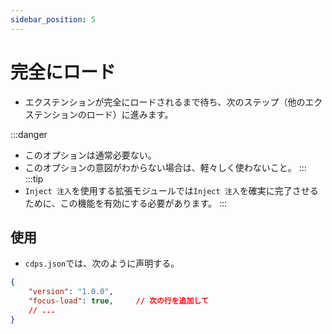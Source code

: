 ```yaml
---
sidebar_position: 5
---
```


# 完全にロード
- エクステンションが完全にロードされるまで待ち、次のステップ（他のエクステンションのロード）に進みます。

:::danger
- このオプションは通常必要ない。
- このオプションの意図がわからない場合は、軽々しく使わないこと。
:::
:::tip
- `Inject 注入`を使用する拡張モジュールでは`Inject 注入`を確実に完了させるために、この機能を有効にする必要があります。
:::

## 使用
- `cdps.json`では、次のように声明する。
```json
{
    "version": "1.0.0",
    "focus-load": true,     // 次の行を追加して
    // ...
}
```